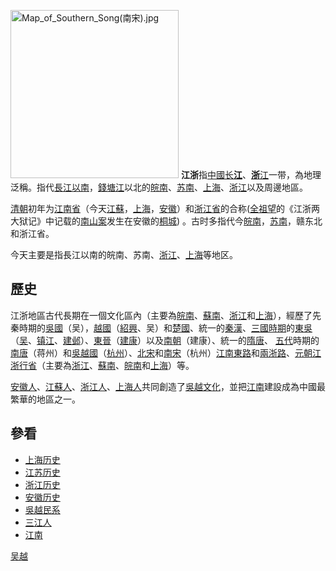 {{Not|浙江}}
{{Unreferenced|time=2013-11-30T13:52:54+00:00}}
[[File:Map_of_Southern_Song(南宋).jpg|269px]]
'''江浙'''指[[中國|中國]][[长江|长'''江''']]、[[浙江省|'''浙'''江]]一带，為地理泛稱。指代[[江南|長江以南]]，[[錢塘江|錢塘江]]以北的[[皖南|皖南]]、[[苏南|苏南]]、[[上海|上海]]、[[浙江|浙江]]以及周邊地區。

[[清朝|清朝]]初年为[[江南省|江南省]]（今天[[江苏省|江蘇]]，[[上海市|上海]]，[[安徽省|安徽]]）和[[浙江省|浙江省]]的合称([[全祖望|全祖望]]的《江浙两大狱记》中记载的[[南山案|南山案]]发生在安徽的[[桐城市|桐城]]) 。古时多指代今[[皖南|皖南]]，[[苏南|苏南]]，赣东北和浙江省。 

今天主要是指長江以南的皖南、苏南、[[浙江|浙江]]、[[上海|上海]]等地区。

==歷史==
江浙地區古代長期在一個文化區內（主要為[[皖南|皖南]]、[[蘇南|蘇南]]、[[浙江省|浙江]]和[[上海市|上海]]），經歷了先秦時期的[[吳國|吳國]]（吴），[[越國|越國]]（[[绍兴市|紹興]]、吴）和[[楚國|楚國]]、統一的[[秦朝|秦]][[汉朝|漢]]、[[三国|三國時期]]的[[孫吳|東吳]]（[[吴郡|吴]]、[[镇江市|镇江]]、[[建邺区|建邺]]）、[[東晉|東晉]]（[[南京市|建康]]）以及[[南北朝|南朝]]（建康）、統一的[[隋朝|隋]][[唐朝|唐]]、 [[五代十国|五代]]時期的[[南唐|南唐]]（蒋州）和[[吳越國|吳越國]]（[[杭州_(古代)|杭州]]）、[[北宋|北宋]]和[[南宋|南宋]]（杭州）[[江南東路|江南東路]]和[[兩浙路|兩浙路]]、[[元朝|元朝]][[江浙行省|江浙行省]]（主要為[[浙江|浙江]]、[[蘇南|蘇南]]、[[皖南|皖南]]和[[上海|上海]]）等。

[[安徽人|安徽人]]、[[江蘇人|江蘇人]]、[[浙江人|浙江人]]、[[上海人|上海人]]共同創造了[[吳越文化|吳越文化]]，並把[[江南|江南]]建設成為中國最繁華的地區之一。

==參看==
*[[上海历史|上海历史]]
*[[江苏历史|江苏历史]]
*[[浙江历史|浙江历史]]
*[[安徽历史|安徽历史]]
*[[吳越民系|吳越民系]]
*[[三江人|三江人]]
*[[江南|江南]]

[[Category:吴越|]]